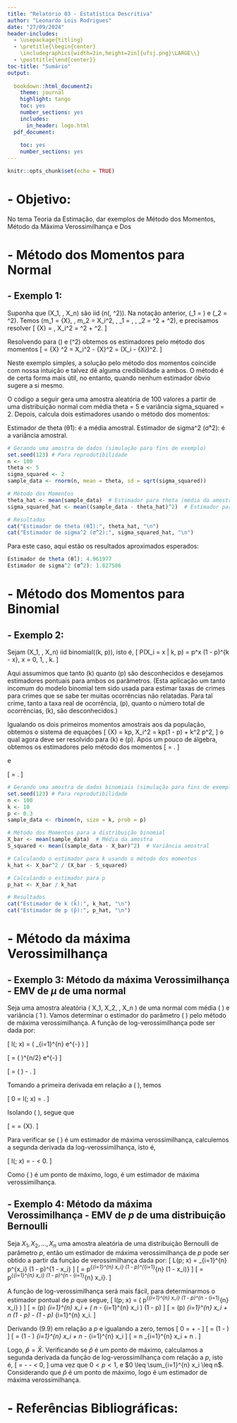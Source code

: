 ```yaml
---
title: "Relatório 03 - Estatística Descritiva"
author: "Leonardo Lois Rodrigues"
date: "27/09/2024"
header-includes:
  - \usepackage{titling}
  - \pretitle{\begin{center}
    \includegraphics[width=2in,height=2in]{ufsj.png}\LARGE\\}
  - \posttitle{\end{center}}
toc-title: "Sumário"
output:
  
  bookdown::html_document2: 
    theme: journal
    highlight: tango
    toc: yes
    number_sections: yes
    includes:
      in_header: logo.html
  pdf_document:
    
    toc: yes
    number_sections: yes
---
```


```r
knitr::opts_chunk$set(echo = TRUE)
```

# - Objetivo:

No tema Teoria da Estimação, dar exemplos de  Método dos Momentos,  Método da Máxima Verossimilhança e Dos

# - Método dos Momentos para Normal

## - Exemplo 1: 

Suponha que \(X_1, \dots, X_n\) são iid \(n(\theta, \sigma^2)\). Na notação anterior, \(\theta_1 = \theta\) e \(\theta_2 = \sigma^2\). Temos \(m_1 = \bar{X}, \, m_2 = \frac{1}{n}\sum X_i^2, \, \mu_1 = \theta, \, \mu_2 = \theta^2 + \sigma^2\), e precisamos resolver
\[
\bar{X} = \theta, \quad \frac{1}{n} \sum X_i^2 = \theta^2 + \sigma^2.
\]

Resolvendo para \(\theta\) e \(\sigma^2\) obtemos os estimadores pelo método dos momentos
\[
\hat{\theta} = \bar{X} \quad \text{e} \quad \hat{\sigma}^2 = \frac{1}{n} \sum X_i^2 - \bar{X}^2 = \frac{1}{n} \sum (X_i - \bar{X})^2.
\]

Neste exemplo simples, a solução pelo método dos momentos coincide com nossa intuição e talvez dê alguma credibilidade a ambos. O método é de certa forma mais útil, no entanto, quando nenhum estimador óbvio sugere a si mesmo.


O código a seguir gera uma amostra aleatória de 100 valores a partir de uma distribuição normal com média theta = 5 e variância sigma_squared = 2. Depois, calcula dois estimadores usando o método dos momentos:

Estimador de theta (θ̂1): é a média amostral.
Estimador de sigma^2 (σ̂^2): é a variância amostral.

```r
# Gerando uma amostra de dados (simulação para fins de exemplo)
set.seed(123) # Para reprodutibilidade
n <- 100
theta <- 5
sigma_squared <- 2
sample_data <- rnorm(n, mean = theta, sd = sqrt(sigma_squared))

# Método dos Momentos
theta_hat <- mean(sample_data)  # Estimador para theta (média da amostra)
sigma_squared_hat <- mean((sample_data - theta_hat)^2)  # Estimador para sigma^2 (variância da amostra)

# Resultados
cat("Estimador de theta (θ̂1):", theta_hat, "\n")
cat("Estimador de sigma^2 (σ̂^2):", sigma_squared_hat, "\n")

```

Para este caso, aqui estão os resultados aproximados esperados:

```r
Estimador de theta (θ̂1): 4.961977 
Estimador de sigma^2 (σ̂^2): 1.827586

```

# - Método dos Momentos para Binomial

## - Exemplo 2: 

Sejam \(X_1, \dots, X_n\) iid binomial(\(k, p\)), isto é,
\[
P(X_i = x | k, p) = \binom{k}{x} p^x (1 - p)^{k - x}, \quad x = 0, 1, \dots, k.
\]

Aqui assumimos que tanto \(k\) quanto \(p\) são desconhecidos e desejamos estimadores pontuais para ambos os parâmetros. (Esta aplicação um tanto incomum do modelo binomial tem sido usada para estimar taxas de crimes para crimes que se sabe ter muitas ocorrências não relatadas. Para tal crime, tanto a taxa real de ocorrência, \(p\), quanto o número total de ocorrências, \(k\), são desconhecidos.)

Igualando os dois primeiros momentos amostrais aos da população, obtemos o sistema de equações
\[
\bar{X} = kp, \quad \frac{1}{n} \sum X_i^2 = kp(1 - p) + k^2 p^2,
\]
o qual agora deve ser resolvido para \(k\) e \(p\). Após um pouco de álgebra, obtemos os estimadores pelo método dos momentos
\[
\hat{k} = \frac{\bar{X}^2}{\bar{X} - (1/n) \sum (X_i - \bar{X})^2}.
\]

e

\[
\tilde{p} = \frac{\bar{X}}{\bar{k}}.
\]

```r
# Gerando uma amostra de dados binomiais (simulação para fins de exemplo)
set.seed(123) # Para reprodutibilidade
n <- 100
k <- 10
p <- 0.3
sample_data <- rbinom(n, size = k, prob = p)

# Método dos Momentos para a distribuição binomial
X_bar <- mean(sample_data)  # Média da amostra
S_squared <- mean((sample_data - X_bar)^2)  # Variância amostral

# Calculando o estimador para k usando o método dos momentos
k_hat <- X_bar^2 / (X_bar - S_squared)

# Calculando o estimador para p
p_hat <- X_bar / k_hat

# Resultados
cat("Estimador de k (k̂):", k_hat, "\n")
cat("Estimador de p (p̂):", p_hat, "\n")
```

# - Método da máxima Verossimilhança

## -  Exemplo 3: Método da máxima Verossimilhança - EMV de $\mu$ de uma normal

Seja uma amostra aleatória \( X_1, X_2, \dots, X_n \) de uma normal com média \( \mu \) e variância \( 1 \). Vamos determinar o estimador do parâmetro \( \mu \) pelo método de máxima verossimilhança. A função de log-verossimilhança pode ser dada por:

\[
l(\mu; x) = \log \left( \prod_{i=1}^{n} \frac{1}{\sqrt{2 \pi}} e^{-\frac{(x_i - \mu)^2}{2}} \right)
\]

\[
= \log \left( \frac{1}{\sqrt{2 \pi}} \right)^{n/2} e^{-\frac{\sum_{i=1}^{n} (x_i - \mu)^2}{2}} 
\]

\[
= \frac{n}{2} \log \left( \frac{1}{2 \pi} \right) - \frac{\sum_{i=1}^{n} (x_i - \mu)^2}{2}.
\]

Tomando a primeira derivada em relação a \( \mu \), temos

\[
0 = \frac{d}{d\mu} l(\mu; x) = \frac{\sum_{i=1}^{n} (x_i - \hat{\mu})}{2}.
\]

Isolando \( \hat{\mu} \), segue que

\[
\hat{\mu} = \frac{\sum_{i=1}^{n} X_i}{n} = \bar{X}.
\]

Para verificar se \( \hat{\mu} \) é um estimador de máxima verossimilhança, calculemos a segunda derivada da log-verossimilhança, isto é,

\[
\frac{d^2}{d\mu^2} l(\mu; x) = -\frac{n}{2} < 0.
\]

Como \( \hat{\mu} \) é um ponto de máximo, logo, é um estimador de máxima verossimilhança.


## - Exemplo 4: Método da máxima Verossimilhança - EMV de $p$ de uma distribuição Bernoulli

Seja $X_1, X_2, \dots, X_n$ uma amostra aleatória de uma distribuição Bernoulli de parâmetro $p$, então um estimador de máxima verossimilhança de $p$ pode ser obtido a partir da função de verossimilhança dada por:
\[
L(p; x) = \prod_{i=1}^{n} p^{x_i} (1 - p)^{1 - x_i}
\]
\[
= p^{\sum_{i=1}^{n} x_i} (1 - p)^{\sum_{i=1}^{n} (1 - x_i)}
\]
\[
= p^{\sum_{i=1}^{n} x_i} (1 - p)^{n - \sum_{i=1}^{n} x_i}.
\]

A função de log-verossimilhança será mais fácil, para determinarmos o estimador pontual de $p$ que segue,
\[
l(p; x) = \log \left( p^{\sum_{i=1}^{n} x_i} (1 - p)^{n - \sum_{i=1}^{n} x_i} \right)
\]
\[
= \log(p) \sum_{i=1}^{n} x_i + \left( n - \sum_{i=1}^{n} x_i \right) \log(1 - p)
\]
\[
= \log(p) \sum_{i=1}^{n} x_i + n \log(1 - p) - \log(1 - p) \sum_{i=1}^{n} x_i.
\]

Derivando (9.9) em relação a $p$ e igualando a zero, temos
\[
0 = \frac{\sum_{i=1}^{n} x_i}{\hat{p}} + \frac{n}{1 - \hat{p}} - \frac{\sum_{i=1}^{n} x_i}{1 - \hat{p}}
\]
\[
= (1 - \hat{p}) \frac{\sum_{i=1}^{n} x_i + n \hat{p} - \hat{p} \sum_{i=1}^{n} x_i}{\hat{p}(1 - \hat{p})}
\]
\[
= (1 - \hat{p}) \sum_{i=1}^{n} x_i + n \hat{p} - \hat{p} \sum_{i=1}^{n} x_i
\]
\[
= n \sum_{i=1}^{n} x_i + n \hat{p}.
\]

Logo, $\hat{p} = \bar{X}$. Verificando se $\hat{p}$ é um ponto de máximo, calculamos a segunda derivada da função de log-verossimilhança com relação a $p$, isto é,
\[
\frac{d^2 l(p; x)}{d p^2} = -\frac{\sum_{i=1}^{n} x_i}{p^2} - \frac{\left(n - \sum_{i=1}^{n} x_i\right)}{(1 - p)^2} < 0,
\]
uma vez que $0 < p < 1$, e $0 \leq \sum_{i=1}^{n} x_i \leq n$. Considerando que $\hat{p}$ é um ponto de máximo, logo é um estimador de máxima verossimilhança.



# - Referências Bibliográficas:






